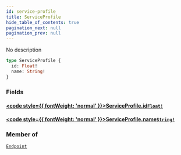 ```yaml
---
id: service-profile
title: ServiceProfile
hide_table_of_contents: true
pagination_next: null
pagination_prev: null
---
```








No description

```graphql
type ServiceProfile {
  id: Float!
  name: String!
}
```


### Fields

#### [<code style={{ fontWeight: 'normal' }}>ServiceProfile.<b>id</b></code>](#)<Bullet />[`Float!`](/graphql/graphql/scalars/float) <Badge class="secondary" text="non-null"/> <Badge class="secondary" text="scalar"/>
> 
> 

#### [<code style={{ fontWeight: 'normal' }}>ServiceProfile.<b>name</b></code>](#)<Bullet />[`String!`](/graphql/graphql/scalars/string) <Badge class="secondary" text="non-null"/> <Badge class="secondary" text="scalar"/>
> 
> 



### Member of

[`Endpoint`](/graphql/graphql/objects/endpoint)  <Badge class="secondary" text="object"/>




